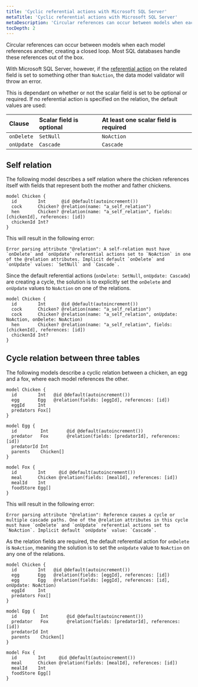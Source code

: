 ```yaml
---
title: 'Cyclic referential actions with Microsoft SQL Server'
metaTitle: 'Cyclic referential actions with Microsoft SQL Server'
metaDescription: 'Circular references can occur between models when each model references another creating a closed loop. Since Microsoft SQL Server does not handle these situations out of the box, learn how to solve this problem.'
tocDepth: 2
---
```


<TopBlock>

Circular references can occur between models when each model references another, creating a closed loop. Most SQL databases handle these references out of the box. 

With Microsoft SQL Server, however, if the [referential action](./) on the related field is set to something other than `NoAction`, the data model validator will throw an error.

This is dependant on whether or not the scalar field is set to be optional or required. If no referential action is specified on the relation, the default values are used:

| Clause     | Scalar field is optional | At least one scalar field is required |
| :--------- | :----------------------- | :------------------------------------ |
| `onDelete` | `SetNull`                | `NoAction`                            |
| `onUpdate` | `Cascade`                | `Cascade`                             |

</TopBlock>

## Self relation

The following model describes a self relation where the chicken references itself with fields that represent both the mother and father chickens.

```prisma
model Chicken {
  id        Int      @id @default(autoincrement())
  cock      Chicken? @relation(name: "a_self_relation")
  hen       Chicken? @relation(name: "a_self_relation", fields: [chickenId], references: [id])
  chickenId Int?
}
```

This will result in the following error:

```terminal
Error parsing attribute "@relation": A self-relation must have `onDelete` and `onUpdate` referential actions set to `NoAction` in one of the @relation attributes. Implicit default `onDelete` and `onUpdate` values: `SetNull` and `Cascade`.
```

Since the default referential actions (`onDelete: SetNull`, `onUpdate: Cascade`) are creating a cycle, the solution is to explicitly set the `onDelete` and `onUpdate` values to `NoAction` on one of the relations.

```prisma highlight=3;delete|4;add
model Chicken {
  id        Int      @id @default(autoincrement())
  cock      Chicken? @relation(name: "a_self_relation")
  cock      Chicken? @relation(name: "a_self_relation", onUpdate: NoAction, onDelete: NoAction)
  hen       Chicken? @relation(name: "a_self_relation", fields: [chickenId], references: [id])
  chickenId Int?
}
```

## Cycle relation between three tables

The following models describe a cyclic relation between a chicken, an egg and a fox, where each model references the other.

```prisma
model Chicken {
  id        Int   @id @default(autoincrement())
  egg       Egg   @relation(fields: [eggId], references: [id])
  eggId     Int
  predators Fox[]
}

model Egg {
  id         Int       @id @default(autoincrement())
  predator   Fox       @relation(fields: [predatorId], references: [id])
  predatorId Int
  parents    Chicken[]
}

model Fox {
  id        Int     @id @default(autoincrement())
  meal      Chicken @relation(fields: [mealId], references: [id])
  mealId    Int
  foodStore Egg[]
}
```

This will result in the following error:

```terminal
Error parsing attribute "@relation": Reference causes a cycle or multiple cascade paths. One of the @relation attributes in this cycle must have `onDelete` and `onUpdate` referential actions set to `NoAction`. Implicit default `onUpdate` value: `Cascade`.
```

As the relation fields are required, the default referential action for `onDelete` is `NoAction`, meaning the solution is to set the `onUpdate` value to `NoAction` on any one of the relations.

```prisma highlight=3;delete|4;add
model Chicken {
  id        Int   @id @default(autoincrement())
  egg       Egg   @relation(fields: [eggId], references: [id])
  egg       Egg   @relation(fields: [eggId], references: [id], onUpdate: NoAction)
  eggId     Int
  predators Fox[]
}

model Egg {
  id         Int       @id @default(autoincrement())
  predator   Fox       @relation(fields: [predatorId], references: [id])
  predatorId Int
  parents    Chicken[]
}

model Fox {
  id        Int     @id @default(autoincrement())
  meal      Chicken @relation(fields: [mealId], references: [id])
  mealId    Int
  foodStore Egg[]
}
```
